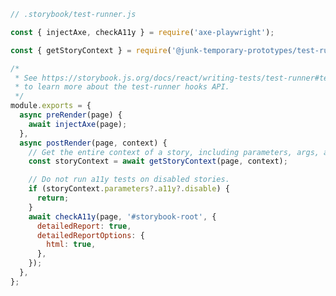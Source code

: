 ```js
// .storybook/test-runner.js

const { injectAxe, checkA11y } = require('axe-playwright');

const { getStoryContext } = require('@junk-temporary-prototypes/test-runner');

/*
 * See https://storybook.js.org/docs/react/writing-tests/test-runner#test-hook-api-experimental
 * to learn more about the test-runner hooks API.
 */
module.exports = {
  async preRender(page) {
    await injectAxe(page);
  },
  async postRender(page, context) {
    // Get the entire context of a story, including parameters, args, argTypes, etc.
    const storyContext = await getStoryContext(page, context);

    // Do not run a11y tests on disabled stories.
    if (storyContext.parameters?.a11y?.disable) {
      return;
    }
    await checkA11y(page, '#storybook-root', {
      detailedReport: true,
      detailedReportOptions: {
        html: true,
      },
    });
  },
};
```
